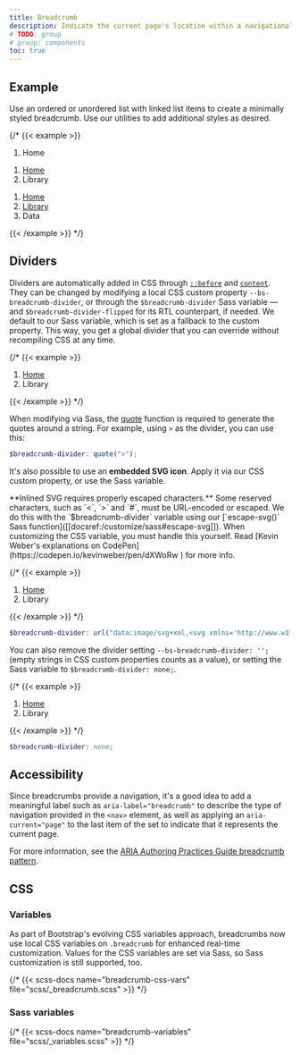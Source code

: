 ```yaml
---
title: Breadcrumb
description: Indicate the current page's location within a navigational hierarchy that automatically adds separators via CSS.
# TODO: group
# group: components
toc: true
---
```


## Example

Use an ordered or unordered list with linked list items to create a minimally styled breadcrumb. Use our utilities to add additional styles as desired.

{/* {{< example >}}
<nav aria-label="breadcrumb">
  <ol class="breadcrumb">
    <li class="breadcrumb-item active" aria-current="page">Home</li>
  </ol>
</nav>

<nav aria-label="breadcrumb">
  <ol class="breadcrumb">
    <li class="breadcrumb-item"><a href="#">Home</a></li>
    <li class="breadcrumb-item active" aria-current="page">Library</li>
  </ol>
</nav>

<nav aria-label="breadcrumb">
  <ol class="breadcrumb">
    <li class="breadcrumb-item"><a href="#">Home</a></li>
    <li class="breadcrumb-item"><a href="#">Library</a></li>
    <li class="breadcrumb-item active" aria-current="page">Data</li>
  </ol>
</nav>
{{< /example >}} */}

## Dividers

Dividers are automatically added in CSS through [`::before`](https://developer.mozilla.org/en-US/docs/Web/CSS/::before) and [`content`](https://developer.mozilla.org/en-US/docs/Web/CSS/content). They can be changed by modifying a local CSS custom property `--bs-breadcrumb-divider`, or through the `$breadcrumb-divider` Sass variable — and `$breadcrumb-divider-flipped` for its RTL counterpart, if needed. We default to our Sass variable, which is set as a fallback to the custom property. This way, you get a global divider that you can override without recompiling CSS at any time.

{/* {{< example >}}
<nav style="--bs-breadcrumb-divider: '>';" aria-label="breadcrumb">
  <ol class="breadcrumb">
    <li class="breadcrumb-item"><a href="#">Home</a></li>
    <li class="breadcrumb-item active" aria-current="page">Library</li>
  </ol>
</nav>
{{< /example >}} */}

When modifying via Sass, the [quote](https://sass-lang.com/documentation/modules/string#quote) function is required to generate the quotes around a string. For example, using `>` as the divider, you can use this:

```scss
$breadcrumb-divider: quote(">");
```

It's also possible to use an **embedded SVG icon**. Apply it via our CSS custom property, or use the Sass variable.

<Callout>
**Inlined SVG requires properly escaped characters.** Some reserved characters, such as `<`, `>` and `#`, must be URL-encoded or escaped. We do this with the `$breadcrumb-divider` variable using our [`escape-svg()` Sass function]([[docsref:/customize/sass#escape-svg]]). When customizing the CSS variable, you must handle this yourself. Read [Kevin Weber's explanations on CodePen](https://codepen.io/kevinweber/pen/dXWoRw ) for more info.
</Callout>

{/* {{< example >}}
<nav style="--bs-breadcrumb-divider: url(&#34;data:image/svg+xml,%3Csvg xmlns='http://www.w3.org/2000/svg' width='8' height='8'%3E%3Cpath d='M2.5 0L1 1.5 3.5 4 1 6.5 2.5 8l4-4-4-4z' fill='%236c757d'/%3E%3C/svg%3E&#34;);" aria-label="breadcrumb">
  <ol class="breadcrumb">
    <li class="breadcrumb-item"><a href="#">Home</a></li>
    <li class="breadcrumb-item active" aria-current="page">Library</li>
  </ol>
</nav>
{{< /example >}} */}

```scss
$breadcrumb-divider: url("data:image/svg+xml,<svg xmlns='http://www.w3.org/2000/svg' width='8' height='8'><path d='M2.5 0L1 1.5 3.5 4 1 6.5 2.5 8l4-4-4-4z' fill='#{$breadcrumb-divider-color}'/></svg>");
```

You can also remove the divider setting `--bs-breadcrumb-divider: '';` (empty strings in CSS custom properties counts as a value), or setting the Sass variable to `$breadcrumb-divider: none;`.

{/* {{< example >}}
<nav style="--bs-breadcrumb-divider: '';" aria-label="breadcrumb">
  <ol class="breadcrumb">
    <li class="breadcrumb-item"><a href="#">Home</a></li>
    <li class="breadcrumb-item active" aria-current="page">Library</li>
  </ol>
</nav>
{{< /example >}} */}


```scss
$breadcrumb-divider: none;
```

## Accessibility

Since breadcrumbs provide a navigation, it's a good idea to add a meaningful label such as `aria-label="breadcrumb"` to describe the type of navigation provided in the `<nav>` element, as well as applying an `aria-current="page"` to the last item of the set to indicate that it represents the current page.

For more information, see the [ARIA Authoring Practices Guide breadcrumb pattern](https://www.w3.org/WAI/ARIA/apg/patterns/breadcrumb/).

## CSS

### Variables

<AddedIn version="5.2.0" />

As part of Bootstrap's evolving CSS variables approach, breadcrumbs now use local CSS variables on `.breadcrumb` for enhanced real-time customization. Values for the CSS variables are set via Sass, so Sass customization is still supported, too.

{/* {{< scss-docs name="breadcrumb-css-vars" file="scss/_breadcrumb.scss" >}} */}

### Sass variables

{/* {{< scss-docs name="breadcrumb-variables" file="scss/_variables.scss" >}} */}

